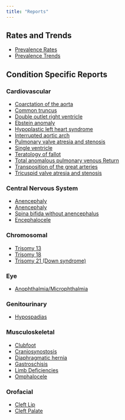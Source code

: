 ```yaml
---
title: "Reports"
---
```


## Rates and Trends

* [Prevalence Rates](Prevalence_current.qmd)
* [Prevalence Trends](trend_current.qmd)

## Condition Specific Reports

### Cardiovascular
* [Coarctation of the aorta](https://rpubs.com/AK_ABDR/1043607)
* [Common truncus](https://rpubs.com/AK_ABDR/1045079)
* [Double outlet right ventricle](https://rpubs.com/AK_ABDR/1043675)
* [Ebstein anomaly](https://rpubs.com/AK_ABDR/1043678)
* [Hypoplastic left heart syndrome](https://rpubs.com/AK_ABDR/1045456)
* [Interrupted aortic arch](https://rpubs.com/AK_ABDR/1043713)
* [Pulmonary valve atresia and stenosis](https://rpubs.com/AK_ABDR/1045021)
* [Single ventricle](https://rpubs.com/AK_ABDR/1045023)
* [Teratology of fallot](https://rpubs.com/AK_ABDR/1045064)
* [Total anomalous pulmonary venous Return](https://rpubs.com/AK_ABDR/1045027)
* [Transposition of the great arteries](https://rpubs.com/AK_ABDR/1045028)
* [Tricuspid valve atresia and stenosis](https://rpubs.com/AK_ABDR/1045068)

### Central Nervous System
* [Anencephaly](https://rpubs.com/AK_ABDR/1043560)
* [Anencephaly](Anencephaly_tar.qmd)
* [Spina bifida without anencephalus](https://rpubs.com/AK_ABDR/1045024)
* [Encephalocele](https://rpubs.com/AK_ABDR/1043684)

### Chromosomal
* [Trisomy 13](https://rpubs.com/AK_ABDR/1045072)
* [Trisomy 18](https://rpubs.com/AK_ABDR/1045076)
* [Trisomy 21 (Down syndrome)](https://rpubs.com/AK_ABDR/1045078)

### Eye
* [Anophthalmia/Microphthalmia](https://rpubs.com/AK_ABDR/anoph)

### Genitourinary
* [Hypospadias](https://rpubs.com/AK_ABDR/1043711)

### Musculoskeletal
* [Clubfoot](https://rpubs.com/AK_ABDR/1043609)
* [Craniosynostosis](https://rpubs.com/AK_ABDR/CR_2007-2021)
* [Diaphragmatic hernia](https://rpubs.com/AK_ABDR/1043627)
* [Gastroschisis](https://rpubs.com/AK_ABDR/1043706)
* [Limb Deficiencies](https://rpubs.com/AK_ABDR/limb)
* [Omphalocele](https://rpubs.com/AK_ABDR/1045016)

### Orofacial
* [Cleft Lip](https://rpubs.com/AK_ABDR/1043611)
* [Cleft Palate](https://rpubs.com/AK_ABDR/1043623)